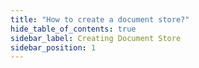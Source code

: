 ```yaml
---
title: "How to create a document store?"
hide_table_of_contents: true
sidebar_label: Creating Document Store
sidebar_position: 1
---
```





<LanguageSwitcher supportedLanguages={supportedLanguages} />

<LanguageContent language="csharp">
   <CreatingDocumentStoreCsharp />
</LanguageContent>

<LanguageContent language="java">
   <CreatingDocumentStoreJava />
</LanguageContent>


<!---
- [What is a document store?](./what-is-a-document-store)
- [How to setup a default database?](./setting-up-default-database)
- [How to setup connection string?](./setting-up-connection-string)

-->